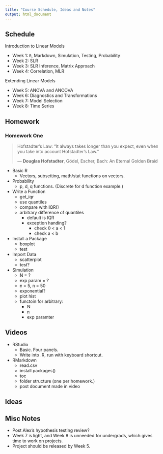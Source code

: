 ```yaml
---
title: "Course Schedule, Ideas and Notes"
output: html_document
---
```


## Schedule

Introduction to Linear Models

- Week 1: `R`, Markdown, Simulation, Testing, Probability
- Week 2: SLR
- Week 3: SLR Inference, Matrix Approach
- Week 4: Correlation, MLR

Extending Linear Models

- Week 5: ANOVA and ANCOVA
- Week 6: Diagnostics and Transformations
- Week 7: Model Selection
- Week 8: Time Series

## Homework

### Homework One

> Hofstadter's Law: "It always takes longer than you expect, even when you take into account Hofstadter's Law."
>
> --- **Douglas Hofstadter**, Gödel, Escher, Bach: An Eternal Golden Braid

- Basic R
    - Vectors, subsetting, math/stat functions on vectors.
- Probability
    - p, d, q functions. (Discrete for d function example.)
- Write a Function
    - get_iqr
    - use quantiles
    - compare with IQR()
    - arbitrary difference of quantiles
        - default is IQR
        - exception handing?
            - check 0 < a < 1
            - check a < b
- Install a Package
    - boxplot
    - test
- Import Data
    - scatterplot
    - test?
- Simulation
    - N = ?
    - exp param = ?
    - n = 5, n = 50
    - exponential?
    - plot hist
    - functoin for arbitrary:
        - N
        - n
        - exp paramter

## Videos

- RStudio
    - Basic. Four panels.
    - Write into .R, run with keyboard shortcut.
- RMarkdown
    - read.csv
    - install.packages()
    - toc
    - folder structure (one per homework.)
    - post document made in video
    

## Ideas

## Misc Notes

- Post Alex's hypothesis testing review?
- Week 7 is light, and Week 8 is unneeded for undergrads, which gives time to work on projects.
- Project should be released by Week 5.
